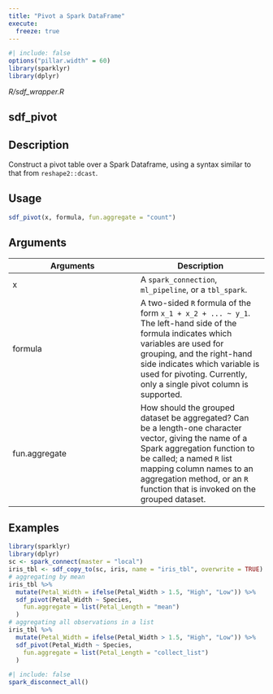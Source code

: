 ```yaml
---
title: "Pivot a Spark DataFrame"
execute:
  freeze: true
---
```


```r
#| include: false
options("pillar.width" = 60)
library(sparklyr) 
library(dplyr)
```

*R/sdf_wrapper.R*

## sdf_pivot

## Description
Construct a pivot table over a Spark Dataframe, using a syntax similar to that from `reshape2::dcast`. 


## Usage
```r
sdf_pivot(x, formula, fun.aggregate = "count") 
```

## Arguments
|Arguments|Description|
|---|---|
| x | A `spark_connection`, `ml_pipeline`, or a `tbl_spark`. |
| formula | A two-sided `R` formula of the form `x_1 + x_2 + ... ~ y_1`. The left-hand side of the formula indicates which variables are used for grouping, and the right-hand side indicates which variable is used for pivoting. Currently, only a single pivot column is supported. |
| fun.aggregate | How should the grouped dataset be aggregated? Can be a length-one character vector, giving the name of a Spark aggregation function to be called; a named `R` list mapping column names to an aggregation method, or an `R` function that is invoked on the grouped dataset. |





## Examples
```r
library(sparklyr) 
library(dplyr) 
sc <- spark_connect(master = "local") 
iris_tbl <- sdf_copy_to(sc, iris, name = "iris_tbl", overwrite = TRUE) 
# aggregating by mean 
iris_tbl %>% 
  mutate(Petal_Width = ifelse(Petal_Width > 1.5, "High", "Low")) %>% 
  sdf_pivot(Petal_Width ~ Species, 
    fun.aggregate = list(Petal_Length = "mean") 
  ) 
# aggregating all observations in a list 
iris_tbl %>% 
  mutate(Petal_Width = ifelse(Petal_Width > 1.5, "High", "Low")) %>% 
  sdf_pivot(Petal_Width ~ Species, 
    fun.aggregate = list(Petal_Length = "collect_list") 
  ) 
```



```r
#| include: false
spark_disconnect_all()
```
